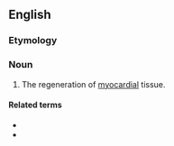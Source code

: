 ==English==

===Etymology===
{{prefix|en|angio|myogenesis}}

===Noun===
{{en-noun|-}}

# {{lb|en|medicine}} The regeneration of [[myocardial]] tissue.

====Related terms====
* {{l|en|angiomyogenic}}
* {{l|en|angioneogenesis}}